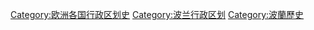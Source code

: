 [[Category:欧洲各国行政区划史|Category:欧洲各国行政区划史]]
[[Category:波兰行政区划|Category:波兰行政区划]]
[[Category:波蘭歷史|Category:波蘭歷史]]